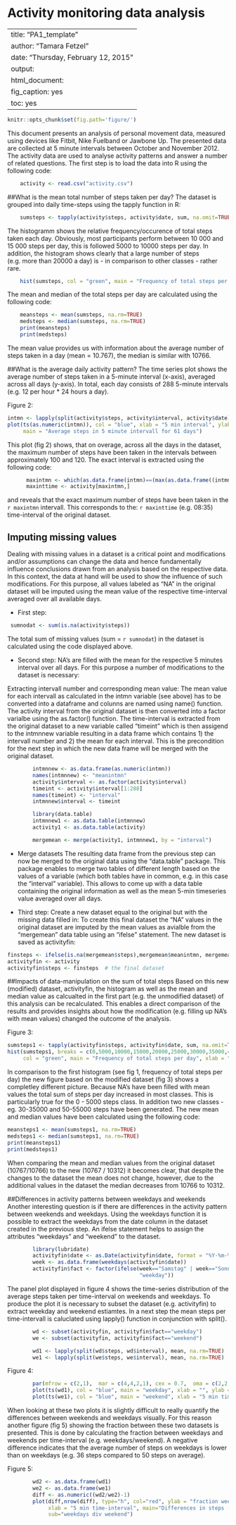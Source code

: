 Activity monitoring data analysis
=================================

---
title: "PA1_template"
author: "Tamara Fetzel"
date: "Thursday, February 12, 2015"
output:
  html_document:
    fig_caption: yes
    toc: yes
---
```r
knitr::opts_chunk$set(fig.path='figure/')
```

This document presents an analysis of personal movement data, measured using devices like Fitbit, Nike Fuelband 
or Jawbone Up. The presented data are collected at 5 minute intervals between October and November 2012. The
activity data are used to analyse activity patterns and answer a number of related questions. The first step
is to load the data into R using the following code: 
```r
    activity <- read.csv("activity.csv")
```

##What is the mean total number of steps taken per day?
The dataset is grouped into daily time-steps using the tapply function in R: 
```r
    sumsteps <- tapply(activity$steps, activity$date, sum, na.omit=TRUE)
```

The histogramm shows the relative frequency/occurence of total steps taken each day. Obviously, most participants perform between 10 000 and 15 000 steps per day, this is followed 5000 to 10000 steps per day. In addition, the histogram shows clearly that a large number of steps (e.g. more than 20000 a day) is - in comparison to other classes - rather rare. 

```r
    hist(sumsteps, col = "green", main = "Frequency of total steps per day", xlab = "sum of steps per day")
```

The mean and median of the total steps per day are calculated using the following code: 

```r
    meansteps <- mean(sumsteps, na.rm=TRUE)
    medsteps <- median(sumsteps, na.rm=TRUE)
    print(meansteps)
    print(medsteps)
```
The mean value provides us with information about the average number of steps taken in a day (mean = 10.767), the median is similar with 10766.  

##What is the average daily activity pattern?
The time series plot shows the average number of steps taken in a 5-minute interval (x-axis), averaged across all days (y-axis). In total, each day consists of 288 5-minute intervals (e.g. 12 per hour * 24 hours a day).

Figure 2: 
```r
intmn <- lapply(split(activity$steps, activity$interval, activity$date), mean, na.rm=TRUE)
plot(ts(as.numeric(intmn)), col = "blue", xlab = "5 min interval", ylab = "average steps", 
     main = "Average steps in 5 minute intervall for 61 days")
```

This plot (fig 2) shows, that on overage, across all the days in the dataset, the maximum number of steps have been taken in the intervals between approximately 100 and 120. The exact interval is extracted using the following code:
```r
      maxintmn <- which(as.data.frame(intmn)==(max(as.data.frame((intmn)))))
      maxinttime <- activity[maxintmn,]
```
and reveals that the exact maximum number of steps have been taken in the `r maxintmn` intervall. This corresponds to the: `r maxinttime` (e.g. 08:35) time-interval of the original dataset. 

## Imputing missing values
Dealing with missing values in a dataset is a critical point and modifications and/or assumptions can change the data and hence fundamentally influence conclusions drawn from an analysis based on the respective data. In this context, the data at hand will be used to show the influence of such modifications. For this purpose, all values labeled as "NA" in the original dataset will be imputed using the mean value of the respective time-interval averaged over all available days. 

+ First step:
```r
 sumnodat <- sum(is.na(activity$steps))
```
The total sum of missing values (sum = `r sumnodat`) in the dataset is calculated using the code displayed above. 

+ Second step:
NA's are filled with the mean for the respective 5 minutes interval over all days. For this purpose a number of modifications to the dataset is necessary: 

Extracting intervall number and corresponding mean value: 
The mean value for each intervall as calculated in the intmn variable (see above) has to be converted into a dataframe and colunns are named using name() function. The activity interval from the original dataset is then converted into a factor varialbe using the as.factor() function. The time-interval is extracted from the original dataset to a new variable called "timeint" which is then assigend to the intmnnew variable resulting in a data frame which contains 1) the intervall number and 2) the mean for each interval. This is the precondition for the next step in which the new data frame will be merged with the original dataset. 

```r
        intmnnew <- as.data.frame(as.numeric(intmn))
        names(intmnnew) <- "meanintmn"
        activity$interval <- as.factor(activity$interval)
        timeint <- activity$interval[1:288]
        names(timeint) <- "interval"
        intmnnew$interval <- timeint

        library(data.table)
        intmnnew1 <- as.data.table(intmnnew)
        activity1 <- as.data.table(activity)

        mergemean <- merge(activity1, intmnnew1, by = "interval")
```

+ Merge datasets
The resulting data frame from the previous step can now be merged to the original data using the "data.table" package. This package enables to merge two tables of different length based on the values of a variable (which both tables have in common, e.g. in this case the "interval" variable). This allows to come up with a data table containing the original information as well as the mean 5-min timeseries value averaged over all days. 

+ Third step: Create a new dataset equal to the original but with the missing data filled in:
To create this final dataset the "NA" values in the original dataset are imputed by the mean values as avialble from the "mergemean" data table using an "ifelse" statement. The new dataset is saved as activityfin:

```r
finsteps <- ifelse(is.na(mergemean$steps),mergemean$meanintmn, mergemean$steps)
activityfin <- activity
activityfin$steps <- finsteps  # the final dataset
```

##Impacts of data-manipulation on the sum of total steps 
Based on this new (modified) dataset, activityfin, the histogram as well as the mean and median value as calcualted in the first part (e.g. the unmodified dataset) of this analysis can be recalculated. This enables a direct comparison of the results and provides insights about how the modification (e.g. filling up NA's with mean values) changed the outcome of the analysis. 

Figure 3:
```r
sumsteps1 <- tapply(activityfin$steps, activityfin$date, sum, na.omit=TRUE)
hist(sumsteps1, breaks = c(0,5000,10000,15000,20000,25000,30000,35000,40000,45000,50000,55000,60000), 
     col = "green", main = "Frequency of total steps per day", xlab = "sum of steps per day")
```

In comparison to the first histogram (see fig 1, frequency of total steps per day) the new figure based on the modified dataset (fig 3) shows a completley different picture. Because NA's have been filled with mean values the total sum of steps per day increased in most classes. This is particularly true for the 0 - 5000 steps class. In addition two new classes - eg. 30-35000 and 50-55000 steps have been generated. The new mean and median values have been calculated using the following code:

```r
meansteps1 <- mean(sumsteps1, na.rm=TRUE)
medsteps1 <- median(sumsteps1, na.rm=TRUE)
print(meansteps1)
print(medsteps1)
```

When comparing the mean and median values from the original dataset (10767/10766) to the new
(10767 / 10312) it becomes clear, that despite the changes to the dataset the mean does not change, however, due to the additional values in the dataset the median decreases from 10766 to 10312. 

##Differences in activity patterns between weekdays and weekends
Another interesting question is if there are differences in the activity pattern between weekends and weekdays. Using the weekdays function it is possible to extract the weekdays from the date column in the dataset created in the previous step. An ifelse statement helps to assign the attributes "weekdays" and "weekend" to the dataset. 

```r
        library(lubridate)
        activityfin$date <- as.Date(activityfin$date, format = "%Y-%m-%d")
        week <- as.data.frame(weekdays(activityfin$date))
        activityfin$fact <- factor(ifelse(week=="Samstag" | week=="Sonntag", "weekend", 
                                          "weekday"))
```         

The panel plot displayed in figure 4 shows the time-series distribution of the average steps taken per time-interval on weekends and weekdays. To produce the plot it is necessary to subset the dataset (e.g. activityfin) to extract weekday and weekend estiamtes. In a next step the mean steps per time-intervall is caluclated using lapply() function in conjunction with split(). 

```r
        wd <- subset(activityfin, activityfin$fact=="weekday")
        we <- subset(activityfin, activityfin$fact=="weekend")

        wd1 <- lapply(split(wd$steps, wd$interval), mean, na.rm=TRUE)
        we1 <- lapply(split(we$steps, we$interval), mean, na.rm=TRUE)
```

Figure 4: 
```r
        par(mfrow = c(2,1),  mar = c(4,4,2,1), cex = 0.7,  oma = c(2,2,2,2)) 
        plot(ts(wd1), col = "blue", main = "weekday", xlab = "", ylab = "average steps")
        plot(ts(we1), col = "blue", main = "weekend", xlab = "5 min time-interval", ylab = "average steps")
```

When looking at these two plots it is slightly difficult to really quantify the differences between weekends and weekdays visually.
For this reason another figure (fig 5) showing the fraction between these two datasets is presented. This is done by calculating the fraction between weekdays and weekends per time-interval (e.g. weekdays/weekend). A negative difference indicates that the average number of steps on weekdays is lower than on weekdays (e.g. 36 steps compared to 50 steps on average). 

Figure 5:
```r
        wd2 <- as.data.frame(wd1)
        we2 <- as.data.frame(we1)
        diff <- as.numeric((wd2/we2)-1)
        plot(diff,nrow(diff), type="h", col="red", ylab = "fraction weekdays/weekend",
             xlab = "5 min time-interval", main="Differences in steps - weekdays vs weekend", 
             sub="weekdays div weekend")
``` 








